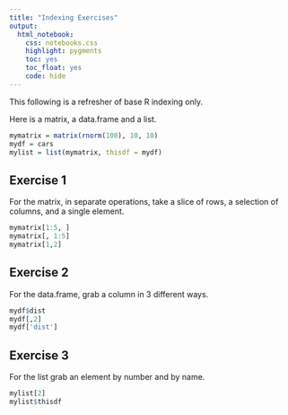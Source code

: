```yaml
---
title: "Indexing Exercises"
output: 
  html_notebook:
    css: notebooks.css
    highlight: pygments
    toc: yes
    toc_float: yes
    code: hide
---
```



This following is a refresher of base R indexing only.

Here is a matrix, a data.frame and a list.

```r
mymatrix = matrix(rnorm(100), 10, 10)
mydf = cars
mylist = list(mymatrix, thisdf = mydf)
```


## Exercise 1

For the matrix, in separate operations, take a slice of rows, a selection of columns, and a single element.

```r
mymatrix[1:5, ]
mymatrix[, 1:5]
mymatrix[1,2]
```


## Exercise 2

For the data.frame, grab a column in 3 different ways.

```r
mydf$dist
mydf[,2]
mydf['dist']
```


## Exercise 3

For the list grab an element by number and by name.

```r
mylist[2]
mylist$thisdf
```

